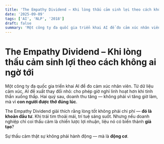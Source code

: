 ```yaml
---
title: 'The Empathy Dividend – Khi lòng thấu cảm sinh lợi theo cách không ai ngờ tới'
date: '2025-09-09'
tags: ['AI', 'NLP', '2018']
draft: false
summary: 'Một công ty đa quốc gia triển khai AI để đo cảm xúc nhân viên. Từ dữ liệu cảm xúc, AI đề xuất thay đ'
---
```


# The Empathy Dividend – Khi lòng thấu cảm sinh lợi theo cách không ai ngờ tới

Một công ty đa quốc gia triển khai AI để đo cảm xúc nhân viên. Từ dữ liệu cảm xúc, AI đề xuất thay đổi nhỏ: cho phép giờ nghỉ linh hoạt hơn khi tinh thần xuống thấp. Hai quý sau, doanh thu tăng — không phải vì tăng giờ làm, mà vì **con người được thở đúng lúc**.

The Empathy Dividend giải thích rằng lòng tốt không phải chi phí — **đó là khoản đầu tư**. Khi trái tim thoải mái, trí tuệ sáng suốt. Nhưng nếu doanh nghiệp chỉ coi thấu cảm là chiến lược lợi nhuận, liệu nó có biến thành **giả tạo**?

Sự thấu cảm thật sự không phải hành động — mà là **động cơ**.